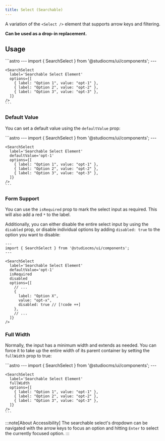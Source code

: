 ```yaml
---
title: Select (Searchable)
---
```



A variation of the `<Select />` element that supports arrow keys and filtering.

**Can be used as a drop-in replacement.**

## Usage

<Tabs>
  <TabItem label="Preview">
    <PreviewCard>
      <SearchSelect
        label='Select Element'
        options={[
          { label: "Option 1", value: "opt-1-1" },
          { label: "Option 2", value: "opt-2-1" },
          { label: "Option 3", value: "opt-3-1" },
        ]}
      />
    </PreviewCard>
  </TabItem>
  <TabItem label="Code">
    ```astro
    ---
    import { SearchSelect } from '@studiocms/ui/components';
    ---

    <SearchSelect
      label='Searchable Select Element'
      options={[
        { label: "Option 1", value: "opt-1" },
        { label: "Option 2", value: "opt-2" },
        { label: "Option 3", value: "opt-3" },
      ]}
    />
    ```
  </TabItem>
</Tabs>

### Default Value

You can set a default value using the `defaultValue` prop:

<Tabs>
  <TabItem label="Preview">
    <PreviewCard>
      <SearchSelect
        label='Searchable Select Element'
        defaultValue='opt-1-1'
        options={[
          { label: "Option 1", value: "opt-1-1" },
          { label: "Option 2", value: "opt-2-1" },
          { label: "Option 3", value: "opt-3-1" },
        ]}
      />
    </PreviewCard>
  </TabItem>
  <TabItem label="Code">
    ```astro
    ---
    import { SearchSelect } from '@studiocms/ui/components';
    ---

    <SearchSelect
      label='Searchable Select Element'
      defaultValue='opt-1'
      options={[
        { label: "Option 1", value: "opt-1" },
        { label: "Option 2", value: "opt-2" },
        { label: "Option 3", value: "opt-3" },
      ]}
    />
    ```
  </TabItem>
</Tabs>

### Form Support

You can use the `isRequired` prop to mark the select input as required. This will also add a red `*` to
the label.

Additionally, you can either disable the entire select input by using the `disabled` prop, or disable
individual options by adding `disabled: true` to the option you want to disable:

```astro ins={7-8}
---
import { SearchSelect } from '@studiocms/ui/components';
---

<SearchSelect
  label='Searchable Select Element'
  defaultValue='opt-1'
  isRequired
  disabled
  options={[
    // ...
    { 
      label: "Option X", 
      value: "opt-x", 
      disabled: true // [!code ++]
    },
    // ...
  ]}
/>
```

### Full Width

Normally, the input has a minimum width and extends as needed. You can force it to take up
the entire width of its parent container by setting the `fullWidth` prop to true:

<Tabs>
  <TabItem label="Preview">
    <PreviewCard>
      <SearchSelect
        label='Searchable Select Element'
        fullWidth
        options={[
          { label: "Option 1", value: "f-opt-1-1" },
          { label: "Option 2", value: "f-opt-1-2" },
          { label: "Option 3", value: "f-opt-1-3" },
        ]}
      />
    </PreviewCard>
  </TabItem>
  <TabItem label="Code">
    ```astro
    ---
    import { SearchSelect } from '@studiocms/ui/components';
    ---

    <SearchSelect
      label='Searchable Select Element'
      fullWidth
      options={[
        { label: "Option 1", value: "opt-1" },
        { label: "Option 2", value: "opt-2" },
        { label: "Option 3", value: "opt-3" },
      ]}
    />
    ```
  </TabItem>
</Tabs>

:::note[About Accessibility]
The searchable select's dropdown can be navigated with the arrow keys to focus an option and hitting 
`Enter` to select the currently focused option.
:::
